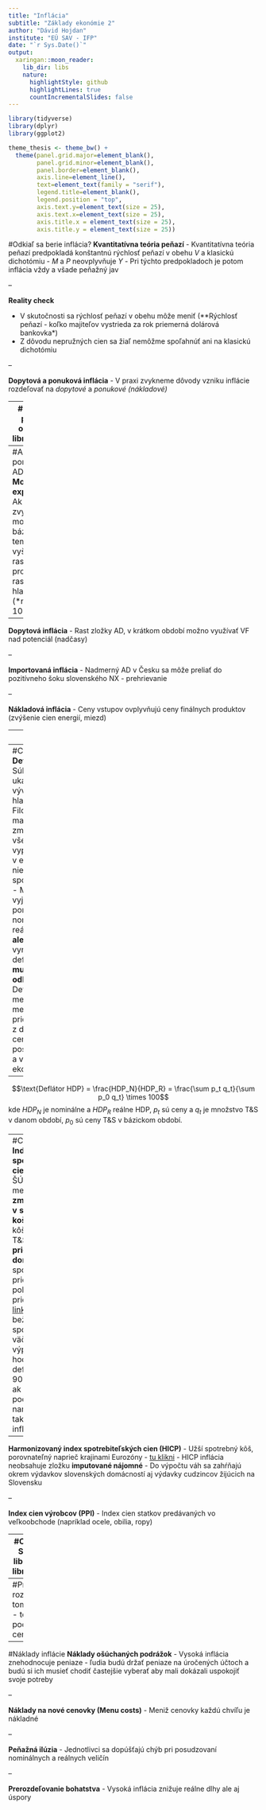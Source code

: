 ```yaml
---
title: "Inflácia"
subtitle: "Základy ekonómie 2"
author: "Dávid Hojdan"
institute: "EÚ SAV - IFP"
date: "`r Sys.Date()`"
output:
  xaringan::moon_reader:
    lib_dir: libs
    nature:
      highlightStyle: github
      highlightLines: true
      countIncrementalSlides: false
---
```

```r
library(tidyverse)
library(dplyr)
library(ggplot2)

theme_thesis <- theme_bw() +
  theme(panel.grid.major=element_blank(),
        panel.grid.minor=element_blank(),
        panel.border=element_blank(),
        axis.line=element_line(),
        text=element_text(family = "serif"),
        legend.title=element_blank(),
        legend.position = "top",
        axis.text.y=element_text(size = 25),
        axis.text.x=element_text(size = 25),
        axis.title.x = element_text(size = 25),
        axis.title.y = element_text(size = 25))
```

#Odkiaľ sa berie inflácia?
**Kvantitatívna teória peňazí**
- Kvantitatívna teória peňazí predpokladá konštantnú rýchlosť peňazí v obehu $V$ a klasickú dichotómiu - $M$ a $P$ neovplyvňuje $Y$
- Pri týchto predpokladoch je potom inflácia vždy a všade peňažný jav

--

**Reality check**

- V skutočnosti sa rýchlosť peňazí v obehu môže meniť (**Rýchlosť peňazí - koľko majiteľov vystrieda za rok priemerná dolárová bankovka*)
- Z dôvodu nepružných cien sa žiaľ nemôžme spoľahnúť ani na klasickú dichotómiu

--

**Dopytová a ponuková inflácia**
- V praxi zvykneme dôvody vzniku inflácie rozdeľovať na *dopytové* a *ponukové (nákladové)*

---
#Rýchlosť peňazí v obehu
```r
library(fredr)

fredr_set_key("567553ba0fd641f09af6a5d27d420904")

df_velocity <- data.frame(
  fredr(
  series_id = "M2V",
  observation_start = as.Date("1960-01-01"),
  observation_end = as.Date("2021-12-31")))

velocity_fig <- ggplot(df_velocity, aes(x = date, y = value)) +
  geom_line(size = 1) + 
  xlab("") +
  ylab("Rýchlosť agregátu M2 v USA (nHDP/M2)") 

velocity_fig + theme_thesis

```

---
#Analýza pomocou AD-AS
**Monetárna expanzia**
- Ak CB zvyšuje monetárnu bázu tempom vyšším ako rast produkcie -> rast cenovej hladiny (*neplatí 100%)

--

**Dopytová inflácia**
- Rast zložky AD, v krátkom období možno využívať VF nad potenciál (nadčasy)

--

**Importovaná inflácia**
- Nadmerný AD v Česku sa môže preliať do pozitívneho šoku slovenského NX - prehrievanie

--

**Nákladová inflácia**
- Ceny vstupov ovplyvňujú ceny finálnych produktov (zvýšenie cien energií, miezd)

---
#Úlohy


---
#Cenové indexy
**Deflátor HDP**
- Súhrný ukazovateľ vývoja cenovej hladiny
- Filozoficky by mal odzrkadľovať zmeny cien všetkých T&S vyprodukovaných v ekonomike -> nie je založený na spotrebnom koši
- Môžeme ho vyjadriť ako pomer nominálneho a reálneho HDP, **ale** reálny HDP sa vyráta na základe deflátora, **ktorý musí niekto odhadnúť!**
- Deflátor HDP meria ako sa mení zisk (a pridaná hodnota) z dôvodu cenových posunov vstupov a výstupov v ekonomike.

--

$$\text{Deflátor HDP} = \frac{HDP_N}{HDP_R} = \frac{\sum p_t q_t}{\sum p_0 q_t} \times 100$$
kde $HDP_N$ je nominálne a $HDP_R$ reálne HDP, $p_t$ sú ceny a $q_t$ je množstvo T&S v danom období, $p_0$ sú ceny T&S v bázickom období.

---
#Cenové indexy
**Index spotrebiteľských cien (CPI)**
- ŠÚSR sleduje na mesačnej báze **zmeny cien T&S v spotrebnom koši**
- Spotrebný kôš pozostáva z T&S, ktoré **priemerné domácnosti** spotrebúvajú, pričom každej položke je pridelená **váha** - [link](http://datacube.statistics.sk/#!/view/sk/VBD_INTERN/sp0032rs/v_sp0032rs_00_00_00_sk) 
- Pre bežných spotrebiteľov väčšia výpovedná hodnota ako deflátor HDP - v 90 % prípadov ak v médiách počúvate o nameranej inflácii tak je to CPI inflácia

--

**Harmonizovaný index spotrebiteľských cien (HICP)**
- Užší spotrebný kôš, porovnateľný naprieč krajinami Eurozóny - [tu klikni](https://www.ecb.europa.eu/stats/macroeconomic_and_sectoral/hicp/html/index.en.html)
- HICP inflácia neobsahuje zložku **imputované nájomné**
- Do výpočtu váh sa zahŕňajú okrem výdavkov slovenských domácností aj výdavky cudzincov žijúcich na Slovensku

--

**Index cien výrobcov (PPI)**
- Index cien statkov predávaných vo veľkoobchode (napríklad ocele, obilia, ropy)

---
#CPI vs HICP na Slovensku
```r
library(eurostat)
library(lubridate)

eurostat <- search_eurostat("producer prices")

hicp <- get_eurostat("prc_hicp_manr", filter = list(coicop  = "CP00")) %>%
  filter(geo == "SK")

cpi <- readr::read_csv(file = "https://raw.githubusercontent.com/davidqo1231/zaklady_ekonomie_2/main/07_Inflacia/Raw_data/cpi_susr.csv") %>%
  mutate(time = dmy(time),
         cpi = cpi - 100)

inflation <- hicp %>%
  left_join(cpi, by = "time")

svkindex_fig <- ggplot(inflation) +
  geom_line(aes(x = time, y = cpi), color = "#0000ff", size = 1.5) + 
  geom_line(aes(x = time, y = values), color = "black", size = 1.5) + 
  xlab("") +
  ylab("Medziročná miera inflácie v %") +
  
  annotate("text", x = as.Date("2004-12-01", "%Y-%m-%d"), y = 10, label = "CPI", color = "#0000ff", family = "serif", size = 8) +
  annotate("text", x = as.Date("2001-11-01", "%Y-%m-%d"), y = 15, label = "HICP", color = "black", family = "serif", size = 8)
  
svkindex_fig + theme_thesis

```

---
#Príčiny
- tu asi rozobrať skôr pri tom AD-AS niečo - to je podstatnejšie ako cenove indexy

---
#Náklady inflácie
**Náklady ošúchaných podrážok**
- Vysoká inflácia znehodnocuje peniaze - ľudia budú držať peniaze na úročených účtoch a budú si ich musieť chodiť častejšie vyberať aby mali dokázali uspokojiť svoje potreby

--

**Náklady na nové cenovky (Menu costs)**
- Meniž cenovky každú chvíľu je nákladné

--

**Peňažná ilúzia**
- Jednotlivci sa dopúšťajú chýb pri posudzovaní nominálnych a reálnych veličín 

--

**Prerozdeľovanie bohatstva**
- Vysoká inflácia znižuje reálne dlhy ale aj úspory




